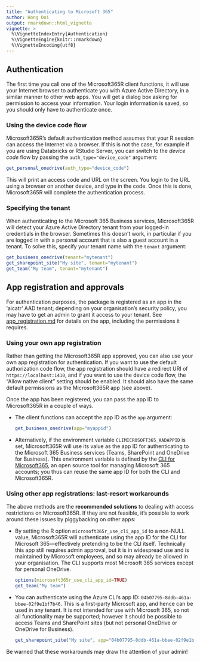 ---
title: "Authenticating to Microsoft 365"
author: Hong Ooi
output: rmarkdown::html_vignette
vignette: >
  %\VignetteIndexEntry{Authentication}
  %\VignetteEngine{knitr::rmarkdown}
  %\VignetteEncoding{utf8}
---

## Authentication

The first time you call one of the Microsoft365R client functions, it will use your Internet browser to authenticate you with Azure Active Directory, in a similar manner to other web apps. You will get a dialog box asking for permission to access your information. Your login information is saved, so you should only have to authenticate once.

### Using the device code flow

Microsoft365R's default authentication method assumes that your R session can access the Internet via a browser. If this is not the case, for example if you are using Databricks or RStudio Server, you can switch to the _device code_ flow by passing the `auth_type="device_code"` argument:

```r
get_personal_onedrive(auth_type="device_code")
```

This will print an access code and URL on the screen. You login to the URL using a browser on another device, and type in the code. Once this is done, Microsoft365R will complete the authentication process.

### Specifying the tenant

When authenticating to the Microsoft 365 Business services, Microsoft365R will detect your Azure Active Directory tenant from your logged-in credentials in the browser. Sometimes this doesn't work, in particular if you are logged in with a personal account that is also a guest account in a tenant. To solve this, specify your tenant name with the `tenant` argument:

```r
get_business_onedrive(tenant="mytenant")
get_sharepoint_site("My site", tenant="mytenant")
get_team("My team", tenant="mytenant")
```

## App registration and approvals

For authentication purposes, the package is registered as an app in the 'aicatr' AAD tenant; depending on your organisation's security policy, you may have to get an admin to grant it access to your tenant. See [app_registration.md](https://github.com/Azure/Microsoft365R/blob/master/inst/app_registration.md) for details on the app, including the permissions it requires.

### Using your own app registration

Rather than getting the Microsoft365R app approved, you can also use your own app registration for authentication. If you want to use the default authorization code flow, the app registration should have a redirect URI of `https://localhost:1410`, and if you want to use the device code flow, the "Allow native client" setting should be enabled. It should also have the same default permissions as the Microsoft365R app (see above).

Once the app has been registered, you can pass the app ID to Microsoft365R in a couple of ways.

- The client functions can accept the app ID as the `app` argument:

  ```r
  get_business_onedrive(app="myappid")
  ```

- Alternatively, if the environment variable `CLIMICROSOFT365_AADAPPID` is set, Microsoft365R will use its value as the app ID for authenticating to the Microsoft 365 Business services (Teams, SharePoint and OneDrive for Business). This environment variable is defined by the [CLI for Microsoft365](https://pnp.github.io/cli-microsoft365/), an open source tool for managing Microsoft 365 accounts; you thus can reuse the same app ID for both the CLI and Microsoft365R.

### Using other app registrations: last-resort workarounds

The above methods are the **recommended solutions** to dealing with access restrictions on Microsoft365R. If they are not feasible, it's possible to work around these issues by piggybacking on other apps:

- By setting the R option `microsoft365r_use_cli_app_id` to a non-NULL value, Microsoft365R will authenticate using the app ID for the CLI for Microsoft 365---effectively pretending to be the CLI itself. Technically this app still requires admin approval, but it is in widespread use and is maintained by Microsoft employees, and so may already be allowed in your organisation. The CLI supports most Microsoft 365 services except for personal OneDrive.

  ```r
  options(microsoft365r_use_cli_app_id=TRUE)
  get_team("My team")
  ```

- You can authenticate using the Azure CLI's app ID: `04b07795-8ddb-461a-bbee-02f9e1bf7b46`. This is a first-party Microsoft app, and hence can be used in any tenant. It is not intended for use with Microsoft 365, so not all functionality may be supported; however it should be possible to access Teams and SharePoint sites (but not personal OneDrive or OneDrive for Business).

  ```r
  get_sharepoint_site("My site", app="04b07795-8ddb-461a-bbee-02f9e1bf7b46")
  ```

Be warned that these workarounds may draw the attention of your admin!

